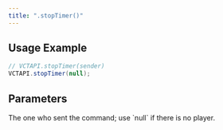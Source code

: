 ```yaml
---
title: ".stopTimer()"
---
```


## Usage Example

```java
// VCTAPI.stopTimer(sender)
VCTAPI.stopTimer(null);
```

## Parameters

<ResponseField name="sender" type="CommandSender">
  The one who sent the command; use `null` if there is no player.
</ResponseField>